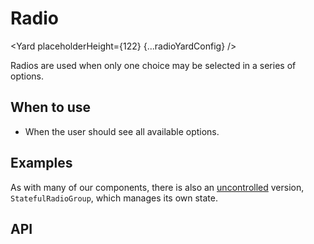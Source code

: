 




# Radio

<Yard placeholderHeight={122} {...radioYardConfig} />

Radios are used when only one choice may be selected in a series of options.

## When to use

- When the user should see all available options.

## Examples

<Example title="Sizes" path="radio/examples/sizes.js">
  <Sizes />
</Example>
<Example title="Disabled radios" path="radio/examples/disabled.js">
  <Disabled />
</Example>
<Example title="Horizontal alignment" path="radio/examples/horizontal-align.js">
  <HorizontalAlign />
</Example>
<Example title="Error state" path="radio/examples/error.js">
  <Error />
</Example>
<Example title="Overrides usage" path="radio/examples/overrides.js">
  <Customization />
</Example>
<Example title="Stateful (uncontrolled) usage" path="radio/examples/stateful.js">
  <Stateful />
</Example>

As with many of our components, there is also an [uncontrolled](https://reactjs.org/docs/uncontrolled-components.html) version, `StatefulRadioGroup`, which manages its own state.

## API

<ApiTable title="Radio props" config={radioYardConfig} />
<ImplementationLink componentPath="radio" />
<Exports component={RadioExports} title="Radio exports" path="baseui/radio" />
